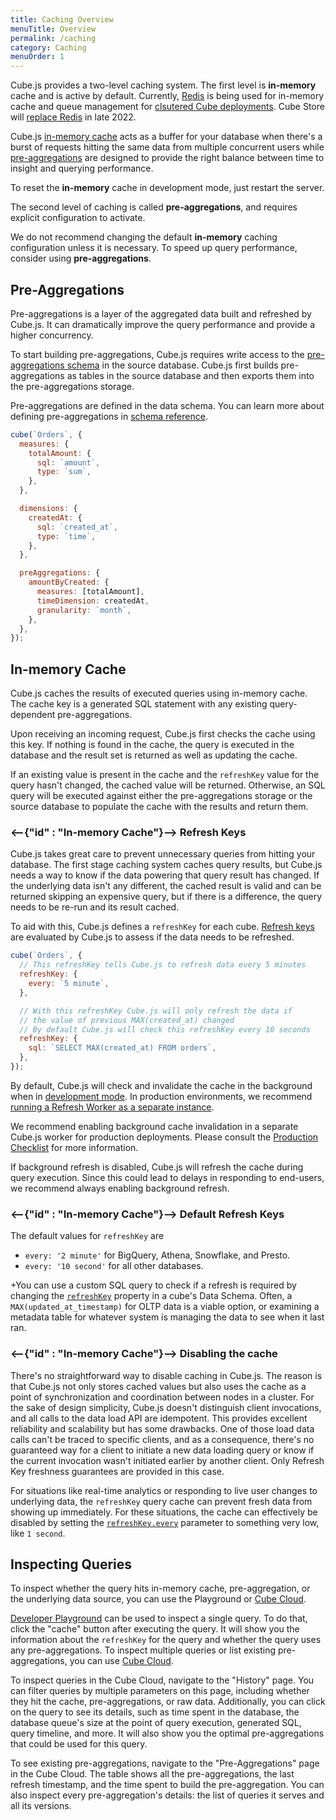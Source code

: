 ```yaml
---
title: Caching Overview
menuTitle: Overview
permalink: /caching
category: Caching
menuOrder: 1
---
```


Cube.js provides a two-level caching system. The first level is **in-memory**
cache and is active by default. Currently, [Redis][link-redis] is being used for
in-memory cache and queue management for [clsutered Cube
deployments][ref-production-checklist]. Cube Store will [replace
Redis][replace-redis] in late
2022.

Cube.js [in-memory cache](#in-memory-cache) acts as a buffer for your database
when there's a burst of requests hitting the same data from multiple concurrent
users while [pre-aggregations](#pre-aggregations) are designed to provide the
right balance between time to insight and querying performance.

To reset the **in-memory** cache in development mode, just restart the server.

The second level of caching is called **pre-aggregations**, and requires
explicit configuration to activate.

We do not recommend changing the default **in-memory** caching configuration
unless it is necessary. To speed up query performance, consider using
**pre-aggregations**.

## Pre-Aggregations

Pre-aggregations is a layer of the aggregated data built and refreshed by
Cube.js. It can dramatically improve the query performance and provide a higher
concurrency.

<InfoBox>

To start building pre-aggregations, Cube.js requires write access to the
[pre-aggregations schema][ref-config-preagg-schema] in the source database.
Cube.js first builds pre-aggregations as tables in the source database and then
exports them into the pre-aggregations storage.

</InfoBox>

Pre-aggregations are defined in the data schema. You can learn more about
defining pre-aggregations in [schema reference][ref-schema-ref-preaggs].

```js
cube(`Orders`, {
  measures: {
    totalAmount: {
      sql: `amount`,
      type: `sum`,
    },
  },

  dimensions: {
    createdAt: {
      sql: `created_at`,
      type: `time`,
    },
  },

  preAggregations: {
    amountByCreated: {
      measures: [totalAmount],
      timeDimension: createdAt,
      granularity: `month`,
    },
  },
});
```

## In-memory Cache

Cube.js caches the results of executed queries using in-memory cache. The cache
key is a generated SQL statement with any existing query-dependent
pre-aggregations.

Upon receiving an incoming request, Cube.js first checks the cache using this
key. If nothing is found in the cache, the query is executed in the database and
the result set is returned as well as updating the cache.

If an existing value is present in the cache and the `refreshKey` value for the
query hasn't changed, the cached value will be returned. Otherwise, an SQL query
will be executed against either the pre-aggregations storage or the source
database to populate the cache with the results and return them.

### <--{"id" : "In-memory Cache"}--> Refresh Keys

Cube.js takes great care to prevent unnecessary queries from hitting your
database. The first stage caching system caches query results, but Cube.js needs a way to know if the data powering that query result has changed. If the underlying data isn't any
different, the cached result is valid and can be returned skipping an expensive
query, but if there is a difference, the query needs to be re-run and its result
cached.

To aid with this, Cube.js defines a `refreshKey` for each cube. [Refresh
keys][ref-schema-ref-cube-refresh-key] are evaluated by Cube.js to assess if the
data needs to be refreshed.

```js
cube(`Orders`, {
  // This refreshKey tells Cube.js to refresh data every 5 minutes
  refreshKey: {
    every: `5 minute`,
  },

  // With this refreshKey Cube.js will only refresh the data if
  // the value of previous MAX(created_at) changed
  // By default Cube.js will check this refreshKey every 10 seconds
  refreshKey: {
    sql: `SELECT MAX(created_at) FROM orders`,
  },
});
```

By default, Cube.js will check and invalidate the cache in the background when
in [development mode][ref-development-mode]. In production environments, we
recommend [running a Refresh Worker as a separate
instance][ref-production-checklist-refresh].

We recommend enabling background cache invalidation in a separate Cube.js worker
for production deployments. Please consult the [Production
Checklist][ref-production-checklist] for more information.

If background refresh is disabled, Cube.js will refresh the cache during query
execution. Since this could lead to delays in responding to end-users, we
recommend always enabling background refresh.

### <--{"id" : "In-memory Cache"}--> Default Refresh Keys

The default values for `refreshKey` are

- `every: '2 minute'` for BigQuery, Athena, Snowflake, and Presto.
- `every: '10 second'` for all other databases.

+You can use a custom SQL query to check if a refresh is required by changing
the [`refreshKey`][ref-schema-ref-cube-refresh-key] property in a cube's Data
Schema. Often, a `MAX(updated_at_timestamp)` for OLTP data is a viable option,
or examining a metadata table for whatever system is managing the data to see
when it last ran.

### <--{"id" : "In-memory Cache"}--> Disabling the cache

There's no straightforward way to disable caching in Cube.js. The reason is that
Cube.js not only stores cached values but also uses the cache as a point of
synchronization and coordination between nodes in a cluster. For the sake of
design simplicity, Cube.js doesn't distinguish client invocations, and all calls
to the data load API are idempotent. This provides excellent reliability and
scalability but has some drawbacks. One of those load data calls can't be traced
to specific clients, and as a consequence, there's no guaranteed way for a
client to initiate a new data loading query or know if the current invocation
wasn't initiated earlier by another client. Only Refresh Key freshness
guarantees are provided in this case.

For situations like real-time analytics or responding to live user changes to
underlying data, the `refreshKey` query cache can prevent fresh data from
showing up immediately. For these situations, the cache can effectively be
disabled by setting the [`refreshKey.every`][ref-schema-ref-cube-refresh-key]
parameter to something very low, like `1 second`.

## Inspecting Queries

To inspect whether the query hits in-memory cache, pre-aggregation, or the
underlying data source, you can use the Playground or [Cube
Cloud][link-cube-cloud].

[Developer Playground][ref-dev-playground] can be used to inspect a single
query. To do that, click the "cache" button after executing the query. It will
show you the information about the `refreshKey` for the query and whether the
query uses any pre-aggregations. To inspect multiple queries or list existing
pre-aggregations, you can use [Cube Cloud][link-cube-cloud].

To inspect queries in the Cube Cloud, navigate to the "History" page. You can
filter queries by multiple parameters on this page, including whether they hit
the cache, pre-aggregations, or raw data. Additionally, you can click on the
query to see its details, such as time spent in the database, the database
queue's size at the point of query execution, generated SQL, query timeline, and
more. It will also show you the optimal pre-aggregations that could be used for
this query.

To see existing pre-aggregations, navigate to the "Pre-Aggregations" page in the
Cube Cloud. The table shows all the pre-aggregations, the last refresh
timestamp, and the time spent to build the pre-aggregation. You can also inspect
every pre-aggregation's details: the list of queries it serves and all its
versions.

[link-cube-cloud]: https://cube.dev/cloud
[link-redis]: https://redis.io
[ref-config-preagg-schema]: /config#pre-aggregations-schema
[ref-dev-playground]: /dev-tools/dev-playground
[ref-development-mode]: /configuration/overview#development-mode
[ref-production-checklist]: /deployment/production-checklist
[ref-production-checklist-refresh]:
  /deployment/production-checklist#set-up-refresh-worker
[ref-schema-ref-cube-refresh-key]: /schema/reference/cube#refresh-key
[ref-schema-ref-preaggs]: /schema/reference/pre-aggregations
[replace-redis]: https://cube.dev/blog/replacing-redis-with-cube-store
